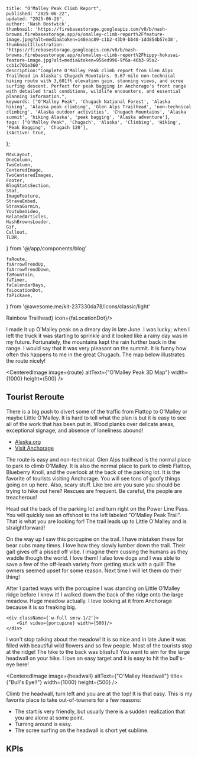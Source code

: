 
    title: "O'Malley Peak Climb Report",
    published: "2025-06-22",
    updated: "2025-06-26",
    author: 'Nash Bostwick',
    thumbnail: 'https://firebasestorage.googleapis.com/v0/b/nash-browns.firebasestorage.app/o/omalley-climb-report%2Ffeature-image.jpeg?alt=media&token=148eac89-c1b2-43b9-bb40-1dd854b57e38',
    thumbnailIllustration: 'https://firebasestorage.googleapis.com/v0/b/nash-browns.firebasestorage.app/o/omalley-climb-report%2Fhippy-hokusai-feature-image.jpg?alt=media&token=956ed996-9f6a-46b3-95a2-ccb1c701e360',
    description:"Complete O'Malley Peak climb report from Glen Alps Trailhead in Alaska's Chugach Mountains. 9.67-mile non-technical hiking route with 3,601ft elevation gain, stunning views, and scree surfing descent. Perfect for peak bagging in Anchorage's front range with detailed trail conditions, wildlife encounters, and essential planning information.",
    keywords: ["O'Malley Peak", 'Chugach National Forest', 'Alaska hiking', 'Alaska peak climbing', 'Glen Alps Trailhead', 'non-technical climbing', 'Alaska outdoor activities', 'Chugach Mountains', 'Alaska summit', 'hiking Alaska', 'peak bagging', 'Alaska adventure'],
    tags: ["O'Malley Peak", 'Chugach', 'Alaska', 'Climbing', 'Hiking', 'Peak Bagging', 'Chugach 120'],
    isActive: true,
};


    MdxLayout,
    OneColumn,
    TwoColumn,
    CenteredImage, 
    TwoCenteredImages, 
    Footer, 
    BlogStatsSection,
    Stat,
    ImageFeature,
    StravaEmbed,
    StravaGarmin,
    YoutubeVideo,
    RelatedArticles,
    HashBrownsLoader,
    Gif,
    Callout,
    TLDR,
} from '@/app/components/blog'

    faRoute,
    faArrowTrendUp,
    faArrowTrendDown,
    faMountain,
    faTimer,
    faCalendarDays,
    faLocationDot,
    faPickaxe,
} from '@awesome.me/kit-237330da78/icons/classic/light'



<ImageFeature
    title="O'Malley Peak Climb Report"
    image={threeSixtyImage}
    threeSixty={true}
/>

<BlogStatsSection>
    <Stat title={'Distance (Mi)'} stat={'9.67'} icon={faRoute}/>
    <Stat title={'Summit Elevation'} stat={'5,150'} icon={faMountain}/>
    <Stat title={'Elevation Gain'} stat={'3,601'} icon={faArrowTrendUp}/>
    <Stat title={'Elevation Loss'} stat={'3,623'} icon={faArrowTrendDown}/>
    <Stat title={'Duration'} stat={'3:05:40'} icon={faTimer}/>
    <Stat title={'Summit Date'} stat={'June 22, 2025'} icon={faCalendarDays}/>
    <Stat title={'Difficulty'} stat={'Non-Technical'} icon={faPickaxe}/>
    <Stat title={'Trailhead'} stat={<a href="https://maps.app.goo.gl/oVZwQ1dcR2RcPk7b6" target="_blank">Rainbow Trailhead</a>} icon={faLocationDot}/>
</BlogStatsSection>

<MdxLayout>

<TLDR
text="O'Malley is an easy non-technical climb in the front range. It is very fun, the scree surfing is pleasant, and the views are spectacular. More and more tourists are finding their way over to Little O'Malley which is a great alternative if you aren't feeling up to the whole climb!"
/>

I made it up O'Malley peak on a dreary day in late June. I was lucky; when I left the truck it was starting to sprinkle and it looked like a rainy day was in my future. Fortunately, the mountains kept the rain further back in the range. I would say that it was very pleasant on the summit. It is funny how often this happens to me in the great Chugach. The map below illustrates the route nicely!

<CenteredImage image={route} altText={"O'Malley Peak 3D Map"} width={1000} height={500} />

<div className="h-fit w-full bg-[#ddded9] rounded-xl px-4 py-2 my-4">
    <h2 className="m-0 pb-2 font-mono font-bold underline underline-offset-4">Tourist Reroute</h2>
    <p className="m-0">There is a big push to divert some of the traffic from Flattop to O'Malley or maybe Little O'Malley. It is hard to tell what the plan is but it is easy to see all of the work that has been put in. Wood planks over delicate areas, exceptional signage, and absence of loneliness abound!</p>
    <ul>
        <a href={'https://www.alaska.org/detail/omalley-peak-trail'}><li>Alaska.org</li></a>
        <a href={'https://www.anchorage.net/trail/little-omalley-peak-trail/636085504c15ab7f116ea553/'}><li>Visit Anchorage</li></a>
    </ul>
</div>

<TwoColumn>
    <div className={'w-full sm:w-1/2'}>
        The route is easy and non-technical. Glen Alps trailhead is the normal place to park to climb O'Malley. It is also the normal place to park to climb Flattop, Blueberry Knoll, and the overlook at the back of the parking lot. It is the favorite of tourists visiting Anchorage. You will see tons of goofy things going on up here. Also, scary stuff. Like bro are you sure you should be trying to hike out here? Rescues are frequent. Be careful, the people are treacherous!

Head out the back of the parking lot and turn right on the Power Line Pass. You will quickly see an offshoot to the left labeled "O'Malley Peak Trail". That is what you are looking for! The trail leads up to Little O'Malley and is straightforward!

On the way up I saw this porcupine on the trail. I have mistaken these for bear cubs many times. I love how they slowly lumber down the trail. Their gait gives off a pissed off vibe. I imagine them cussing the humans as they waddle though the world. I love them! I also love dogs and I was able to save a few of the off-leash variety from getting stuck with a quill! The owners seemed upset for some reason. Next time I will let them do their thing!

After I parted ways with the porcupine I was standing on Little O'Malley ridge before I knew it! I walked down the back of the ridge onto the large meadow. Huge meadow actually. I love looking at it from Anchorage because it is so freaking big.
    </div>

    <div className={'w-full sm:w-1/2'}>
        <Gif video={porcupine} width={500}/>
    </div>
</TwoColumn>

I won't stop talking about the meadow! It is so nice and in late June it was filled with beautiful wild flowers and so few people. Most of the tourists stop at the ridge! The hike to the back was blissful! You want to aim for the large headwall on your hike. I love an easy target and it is easy to hit the bull's-eye here!

<CenteredImage image={headwall} altText={"O'Malley Headwall"} title={"Bull's Eye!!"} width={1000} height={500} />

Climb the headwall, turn left and you are at the top! It is that easy. This is my favorite place to take out-of-towners for a few reasons:

<ul>
    <li>The start is very friendly, but usually there is a sudden realization that you are alone at some point.</li>
    <li>Turning around is easy.</li>
    <li>The scree surfing on the headwall is short yet sublime.</li>
</ul>

 
<div className={`w-full`}>
    <h2 className='text-center font-mono'>KPIs</h2>
</div>

<StravaGarmin
    stravaId='14886179027'
    garminId='19516293891'
/>

<RelatedArticles 
    articleOne={relatedArticleOne}
    articleTwo={relatedArticleTwo}
    articleThree={relatedArticleThree}
/>

</MdxLayout>



